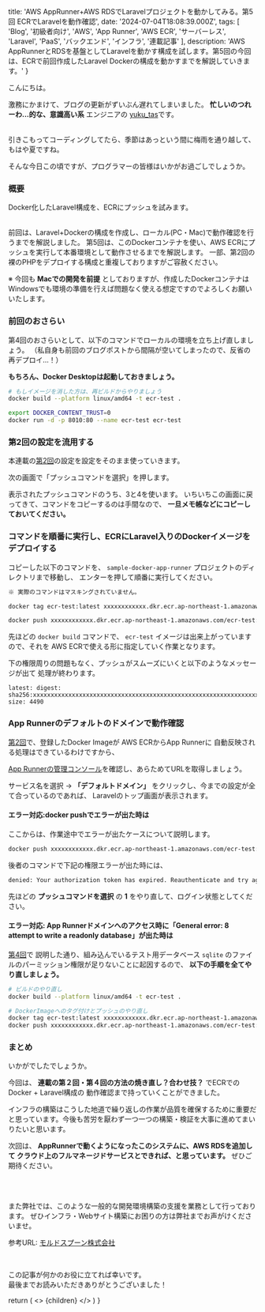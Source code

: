 
  title: 'AWS AppRunner+AWS RDSでLaravelプロジェクトを動かしてみる。第5回 ECRでLaravelを動作確認',
  date: '2024-07-04T18:08:39.000Z',
  tags: [
    'Blog',
    '初級者向け',
    'AWS',
    'App Runner',
    'AWS ECR',
    'サーバーレス',
    'Laravel',
    'PaaS',
    'バックエンド',
    'インフラ',
    '連載記事'
  ],
  description: 'AWS AppRunnerとRDSを基盤としてLaravelを動かす構成を試します。第5回の今回は、ECRで前回作成したLaravel Dockerの構成を動かすまでを解説していきます。'
}

こんにちは。

激務にかまけて、ブログの更新がずいぶん遅れてしまいました。
 **忙しいのつれーわ...的な、意識高い系** エンジニアの [yuku_tas](https://twitter.com/yuku_tas)です。

<br />
引きこもってコーディングしてたら、季節はあっという間に梅雨を通り越して、もはや夏ですね。

そんな今日この頃ですが、プログラマーの皆様はいかがお過ごしでしょうか。

### 概要

Docker化したLaravel構成を、ECRにプッシュを試みます。<br />
<br />

前回は、Laravel+Dockerの構成を作成し、ローカル(PC・Mac)で動作確認を行うまでを解説しました。
第5回は、このDockerコンテナを使い、AWS ECRにプッシュを実行して本番環境として動作させるまでを解説します。
一部、第2回の裸のPHPをデプロイする構成と重複しておりますがご容赦ください。

※ 今回も **Macでの開発を前提** としておりますが、作成したDockerコンテナはWindowsでも環境の準備を行えば問題なく使える想定ですのでよろしくお願いいたします。

### 前回のおさらい

第4回のおさらいとして、以下のコマンドでローカルの環境を立ち上げ直しましょう。
（私自身も前回のブログポストから間隔が空いてしまったので、反省の再デプロイ...！）

**もちろん、Docker Desktopは起動しておきましょう。**

```bash
# もしイメージを消した方は、再ビルドからやりましょう
docker build --platform linux/amd64 -t ecr-test .

export DOCKER_CONTENT_TRUST=0
docker run -d -p 8010:80 --name ecr-test ecr-test
```

### 第2回の設定を流用する

本連載の[第2回](https://moldspoon.jp/blog/posts/aws-app-runner2-to-ecr)の設定を設定をそのまま使っていきます。

<MdxImage month="202407" image="ar5_1.png" annotation="赤色を選択" />

次の画面で「プッシュコマンドを選択」を押します。

<MdxImage month="202407" image="ar5_2.png" />

表示されたプッシュコマンドのうち、3と4を使います。
いちいちこの画面に戻ってきて、コマンドをコピーするのは手間なので、 **一旦メモ帳などにコピーしておいてください。**

<MdxImage month="202407" image="ar5_3.png" />

### コマンドを順番に実行し、ECRにLaravel入りのDockerイメージをデプロイする

コピーした以下のコマンドを、 `sample-docker-app-runner` プロジェクトのディレクトリまで移動し、
エンターを押して順番に実行してください。

```bash
※ 実際のコマンドはマスキングされていません。

docker tag ecr-test:latest xxxxxxxxxxxx.dkr.ecr.ap-northeast-1.amazonaws.com/ecr-test:latest

docker push xxxxxxxxxxxx.dkr.ecr.ap-northeast-1.amazonaws.com/ecr-test:latest
```

先ほどの `docker build` コマンドで、 `ecr-test` イメージは出来上がっていますので、それを
<span className="hoso">AWS ECRで使える形に指定していく作業</span>となります。

下の権限周りの問題もなく、プッシュがスムーズにいくと以下のようなメッセージが出て
処理が終わります。

```
latest: digest: sha256:xxxxxxxxxxxxxxxxxxxxxxxxxxxxxxxxxxxxxxxxxxxxxxxxxxxxxxxxxxxxxxxxx size: 4490
```

### App Runnerのデフォルトのドメインで動作確認

[第2回](https://moldspoon.jp/blog/posts/aws-app-runner2-to-ecr)で、登録したDocker Imageが AWS ECRからApp Runnerに
自動反映される処理はできているわけですから、

[App Runnerの管理コンソール](https://ap-northeast-1.console.aws.amazon.com/apprunner/home?region=ap-northeast-1#/)を確認し、あらためてURLを取得しましょう。

<MdxImage month="202407" image="ar5_5.png?n=1" />

サービス名を選択 →  **「デフォルトドメイン」** をクリックし、今までの設定が全て合っているのであれば、
Laravelのトップ画面が表示されます。

<MdxImage month="202407" image="ar5_6.png" annotation="前回と異なり、App Runnerのドメインで疎通確認できている。" />

#### エラー対応:docker pushでエラーが出た時は

ここからは、作業途中でエラーが出たケースについて説明します。

```bash
docker push xxxxxxxxxxxx.dkr.ecr.ap-northeast-1.amazonaws.com/ecr-test:latest
```

後者のコマンドで下記の権限エラーが出た時には、

```bash
denied: Your authorization token has expired. Reauthenticate and try again.
```

先ほどの **プッシュコマンドを選択** の **1** をやり直して、ログイン状態としてください。

<MdxImage month="202407" image="ar5_4.png" isHalf={true} annotation="1を実行するだけで、すぐログイン状態になります" />

#### エラー対応: App Runnerドメインへのアクセス時に「General error: 8 attempt to write a readonly database」が出た時は

[第4回](https://moldspoon.jp/blog/posts/aws-app-runner4-add-laravel-to-app-runner#docker%E3%82%92%E3%83%AD%E3%83%BC%E3%82%AB%E3%83%AB%E3%81%8B%E3%82%89%E6%8E%A5%E7%B6%9A%E3%81%97%E5%8B%95%E4%BD%9C%E7%A2%BA%E8%AA%8D)で
説明した通り、組み込んでいるテスト用データベース `sqlite` のファイルのパーミッション権限が足りないことに起因するので、 **以下の手順を全てやり直しましょう。**

```bash
# ビルドのやり直し
docker build --platform linux/amd64 -t ecr-test .

# DockerImageへのタグ付けとプッシュのやり直し
docker tag ecr-test:latest xxxxxxxxxxxx.dkr.ecr.ap-northeast-1.amazonaws.com/ecr-test:latest
docker push xxxxxxxxxxxx.dkr.ecr.ap-northeast-1.amazonaws.com/ecr-test:latest
```


### まとめ

いかがでしたでしょうか。
<br />

今回は、 **連載の第２回・第４回の方法の焼き直し？合わせ技？** で<span className="hoso">ECRでのDocker + Laravel構成の
動作確認まで持っていくことができました。</span>

インフラの構築はこうした地道で繰り返しの作業が品質を確保するために重要だと思っています。今後も苦労を厭わず一つ一つの構築・検証を大事に進めてまいりたいと思います。

次回は、 **AppRunnerで動くようになったこのシステムに、AWS RDSを追加して
クラウド上のフルマネージドサービスとできれば、と思っています。** ぜひご期待ください。

<br />
<br />

また弊社では、このような一般的な開発環境構築の支援を業務として行っております。
ぜひインフラ・Webサイト構築にお困りの方は弊社までお声がけくださいませ。

参考URL: [モルドスプーン株式会社](https://moldspoon.jp/)

<br />

この記事が何かのお役に立てれば幸いです。<br />
最後までお読みいただきありがとうございました！

  return (
    <Layout meta={meta}>
      <>
        {children}
      </>
    </Layout>
  )
}

